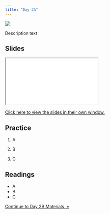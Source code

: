 ```yaml
---
title: "Day 2A"
---
```


![](../img/statistics_2780E3.svg){.hero}

Description text

## Slides

<iframe class="slide-deck" src="./Slides/2A_Slides.html" title="Day 2A Slideshow">
</iframe>

[Click here to view the slides in their own window.](./Slides/02A_Slides.html)

## Practice

1.    A

2.    B

3.    C

## Readings

  -   A
  -   B
  -   C

::: {.text-center}
<a href="day2B.html" class="btn btn-primary mt-5" role="button" >Continue to Day 2B Materials&nbsp;&nbsp;&raquo;</a>
:::